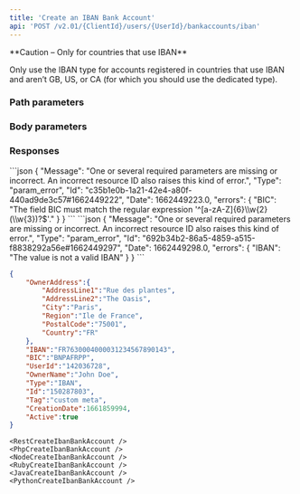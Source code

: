 ```yaml
---
title: 'Create an IBAN Bank Account'  
api: 'POST /v2.01/{ClientId}/users/{UserId}/bankaccounts/iban'  
---
```


  

<Warning>  
**Caution – Only for countries that use IBAN** 
  
Only use the IBAN type for accounts registered in countries that use IBAN and aren’t GB, US, or CA (for which you should use the dedicated type).   
</Warning>  

### Path parameters  

<UserId1 />  

### Body parameters  

<OwnerAddress />  

<IBAN />  

<BIC />  

<OwnerName />  

<Tag4 />  

### Responses  

<AccordionGroup><Accordion title="200">  

<OwnerAddressResponse />  

<IBANResponse />  

<BICResponse />  

<UserId2Response />  

<OwnerNameResponse />  

<Type5Response />  

<IdResponse />  

<Tag4Response />  

<CreationDateResponse />  

<ActiveResponse /></Accordion>

</AccordionGroup>  
<AccordionGroup>  

<Accordion title="400 - Invalid BIC format ">
```json  
{
    "Message": "One or several required parameters are missing or incorrect. An incorrect resource ID also raises this kind of error.",
    "Type": "param_error",
    "Id": "c35b1e0b-1a21-42e4-a80f-440ad9de3c57#1662449222",
    "Date": 1662449223.0,
    "errors": {
        "BIC": "The field BIC must match the regular expression '^[a-zA-Z]{6}\\w{2}(\\w{3})?$'."
    }
}
 ```  
</Accordion>
<Accordion title="400 - Invalid IBAN">
```json
{
    "Message": "One or several required parameters are missing or incorrect. An incorrect resource ID also raises this kind of error.",
    "Type": "param_error",
    "Id": "692b34b2-86a5-4859-a515-f8838292a56e#1662449297",
    "Date": 1662449298.0,
    "errors": {
        "IBAN": "The value is not a valid IBAN"
    }
}  
 ```  
</Accordion>

</AccordionGroup>  

<ResponseExample>  

```json 200  
{
    "OwnerAddress":{
        "AddressLine1":"Rue des plantes",
        "AddressLine2":"The Oasis",
        "City":"Paris",
        "Region":"Ile de France",
        "PostalCode":"75001",
        "Country":"FR"
    },
    "IBAN":"FR7630004000031234567890143",
    "BIC":"BNPAFRPP",
    "UserId":"142036728",
    "OwnerName":"John Doe",
    "Type":"IBAN",
    "Id":"150287803",
    "Tag":"custom meta",
    "CreationDate":1661859994,
    "Active":true
}  
 ```  

</ResponseExample>  

<RequestExample>  
  
    <RestCreateIbanBankAccount />
    <PhpCreateIbanBankAccount />
    <NodeCreateIbanBankAccount />
    <RubyCreateIbanBankAccount />
    <JavaCreateIbanBankAccount />
    <PythonCreateIbanBankAccount />
  
</RequestExample>